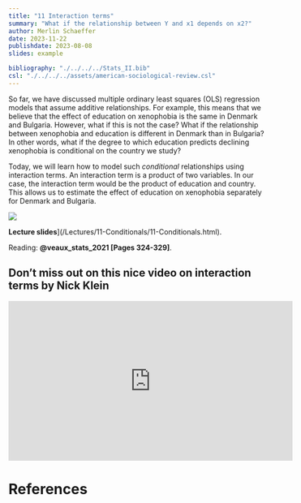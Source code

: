 ```yaml
---
title: "11 Interaction terms"
summary: "What if the relationship between Y and x1 depends on x2?"
author: Merlin Schaeffer
date: 2023-11-22
publishdate: 2023-08-08
slides: example

bibliography: "./../../../Stats_II.bib"
csl: "./../../../assets/american-sociological-review.csl"
---
```


So far, we have discussed multiple ordinary least squares (OLS) regression models that assume additive relationships. For example, this means that we believe that the effect of education on xenophobia is the same in Denmark and Bulgaria. However, what if this is not the case? What if the relationship between xenophobia and education is different in Denmark than in Bulgaria? In other words, what if the degree to which education predicts declining xenophobia is conditional on the country we study?

Today, we will learn how to model such *conditional* relationships using interaction terms. An interaction term is a product of two variables. In our case, the interaction term would be the product of education and country. This allows us to estimate the effect of education on xenophobia separately for Denmark and Bulgaria.

![](/Lectures/11-Conditionals/11-Conditionals_files/figure-html/unnamed-chunk-62-1.png)

**Lecture slides**](/Lectures/11-Conditionals/11-Conditionals.html).

Reading: **@veaux_stats_2021[Pages 324-329]**.

## Don't miss out on this nice video on interaction terms by Nick Klein
<iframe width="560" height="315" src="https://www.youtube.com/embed/J8IHdu-oM64" title="YouTube video player" frameborder="0" allow="accelerometer; autoplay; clipboard-write; encrypted-media; gyroscope; picture-in-picture" allowfullscreen></iframe>

# References
